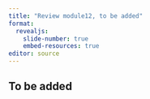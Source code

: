```yaml
---
title: "Review module12, to be added"
format: 
  revealjs:
    slide-number: true
    embed-resources: true
editor: source
---
```


## To be added
